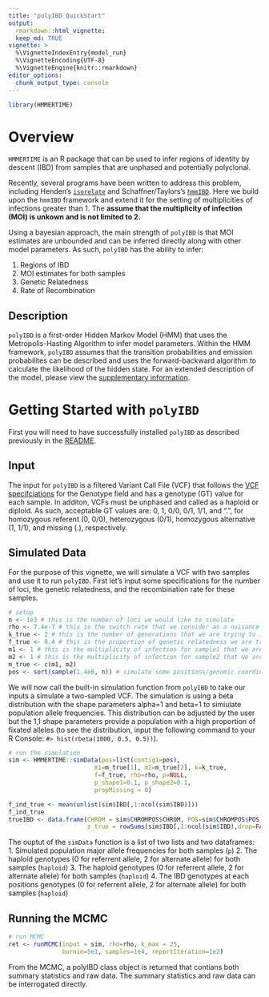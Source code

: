 ```yaml
---
title: "polyIBD QuickStart"
output:
  rmarkdown::html_vignette:
  keep_md: TRUE
vignette: >
  %\VignetteIndexEntry{model_run}
  %\VignetteEncoding{UTF-8}
  %\VignetteEngine{knitr::rmarkdown}
editor_options: 
  chunk_output_type: console
---
```


```r
library(HMMERTIME)
```

# Overview 
`HMMERTIME` is an R package that can be used to infer regions of identity by descent (IBD) from samples that are unphased and potentially polyclonal.   
 
Recently, several programs have been written to address this problem, including Henden's [`isorelate`](https://github.com/bahlolab/isoRelate) and Schaffner/Taylors's [`hmmIBD`](https://github.com/glipsnort/hmmIBD). Here we build upon the `hmmIBD` framework and extend it for the setting of multiplicities of infections greater than 1. The  **assume that the multiplicity of infection (MOI) is unkown and is not limited to 2.**   

Using a bayesian approach, the main strength of `polyIBD` is that MOI estimates are unbounded and can be inferred directly along with other model parameters. As such, `polyIBD` has the ability to infer:

1.  Regions of IBD
1.  MOI estimates for both samples  
1.  Genetic Relatedness
1.  Rate of Recombination


## Description
`polyIBD` is a first-order Hidden Markov Model (HMM) that uses the Metropolis-Hasting Algorithm to infer model parameters. Within the HMM framework, `polyIBD` assumes that the transition probabilities and emission probabilites can be described and uses the forward-backward algorithm to calculate the likelihood of the hidden state. For an extended description of the model, please view the [supplementary information]().

# Getting Started with `polyIBD` 
First you will need to have successfully installed `polyIBD` as described previously in the [README](https://github.com/nickbrazeau/polyIBD).  

## Input 
The input for `polyIBD` is a filtered Variant Call File (VCF) that follows the [VCF specifciations](https://samtools.github.io/hts-specs/VCFv4.2.pdf) for the Genotype field and has a genotype (GT) value for each sample. In additon, VCFs must be unphased and called as a haploid or diploid. As such, acceptable GT values are: 0, 1, 0/0, 0/1, 1/1, and ".", for homozygous referent (0, 0/0), heterozygous (0/1), homozygous alternative (1, 1/1), and missing (.), respectively. 

## Simulated Data 
For the purpose of this vignette, we will simulate a VCF with two samples and use it to run `polyIBD`. First let's input some specifications for the number of loci, the genetic relatedness, and the recombination rate for these samples. 
```r
# setup
n <- 1e3 # this is the number of loci we would like to simulate
rho <- 7.4e-7 # this is the switch rate that we consider as a nuisance parameter
k_true <- 2 # this is the number of generations that we are trying to infer
f_true <- 0.4 # this is the proportion of genetic relatedness we are trying to infer 
m1 <- 1 # this is the multiplicity of infection for sample1 that we are trying to infer
m2 <- 1 # this is the multiplicity of infection for sample2 that we are trying to infer
m_true <- c(m1, m2)
pos <- sort(sample(1.4e6, n)) # simulate some positions/genomic coordinates
```

We will now call the built-in simulation function from `polyIBD` to take our inputs a simulate a two-sampled VCF. The simulation is using a beta distribution with the shape parameters alpha=1 and beta=1 to simiulate population allele frequencies. This distribution can be adjusted by the user but the 1,1 shape parameters provide a population with a high proportion of fixated alleles (to see the distribution, input the following command to your R Console: `#> hist(rbeta(1000, 0.5, 0.5))`). 

```r
# run the simulation 
sim <- HMMERTIME::simData(pos=list(contig1=pos), 
                        m1=m_true[1], m2=m_true[2], k=k_true,
                        f=f_true, rho=rho, p=NULL, 
                        p_shape1=0.1, p_shape2=0.1, 
                        propMissing = 0)

f_ind_true <- mean(unlist(sim$IBD[,1:ncol(sim$IBD)]))
f_ind_true
trueIBD <- data.frame(CHROM = sim$CHROMPOS$CHROM, POS=sim$CHROMPOS$POS,
                      z_true = rowSums(sim$IBD[,1:ncol(sim$IBD),drop=FALSE]))
```

The ouptut of the `simData` function is a list of two lists and two dataframes:  
1. Simulated population major allele frequencies for both samples (`p`)
2. The haploid genotypes (0 for referrent allele, 2 for alternate allele) for both samples (`haploid`) 
3. The haploid genotypes (0 for referrent allele, 2 for alternate allele) for both samples (`haploid`) 
4. The IBD genotypes at each positions genotypes (0 for referrent allele, 2 for alternate allele) for both samples (`haploid`) 



</p>



## Running the MCMC
```r
# run MCMC
ret <- runMCMC(input = sim, rho=rho, k_max = 25, 
               burnin=5e1, samples=1e4, reportIteration=1e2) 
```


From the MCMC, a polyIBD class object is returned that contians both summary statistics and raw data. The summary statistics and raw data can be interrogated directly.



